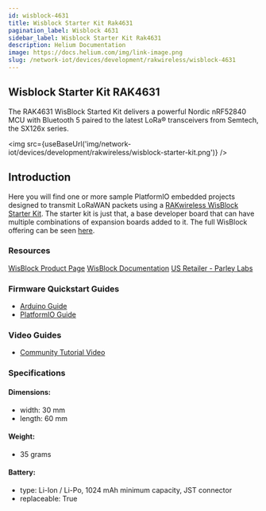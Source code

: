 ```yaml
---
id: wisblock-4631
title: Wisblock Starter Kit Rak4631
pagination_label: Wisblock 4631
sidebar_label: Wisblock Starter Kit Rak4631
description: Helium Documentation
image: https://docs.helium.com/img/link-image.png
slug: /network-iot/devices/development/rakwireless/wisblock-4631
---
```



<LegacyContentBanner />

## Wisblock Starter Kit RAK4631

The RAK4631 WisBlock Started Kit delivers a powerful Nordic nRF52840 MCU with Bluetooth 5 paired to
the latest LoRa® transceivers from Semtech, the SX126x series.

<img src={useBaseUrl('img/network-iot/devices/development/rakwireless/wisblock-starter-kit.png')} />

## Introduction

Here you will find one or more sample PlatformIO embedded projects designed to transmit LoRaWAN
packets using a
[RAKwireless WisBlock Starter Kit](https://store.rakwireless.com/products/wisblock-starter-kit).
The starter kit is just that, a base developer board that can have multiple combinations of
expansion boards added to it. The full WisBlock offering can be seen
[here](https://store.rakwireless.com/pages/wisblock).

### Resources

[WisBlock Product Page](https://store.rakwireless.com/products/wisblock-starter-kit)
[WisBlock Documentation](https://docs.rakwireless.com/Product-Categories/WisBlock/)
[US Retailer - Parley Labs](https://shop.parleylabs.com)

### Firmware Quickstart Guides

- [Arduino Guide](/network-iot/devices/development/rakwireless/wisblock-4631/arduino)
- [PlatformIO Guide](/network-iot/devices/development/rakwireless/wisblock-4631/platformio)

### Video Guides

- [Community Tutorial Video](https://youtu.be/J2f_AVx-WsE)

### Specifications

#### Dimensions:

- width: 30 mm
- length: 60 mm

#### Weight:

- 35 grams

#### Battery:

- type: Li-Ion / Li-Po, 1024 mAh minimum capacity, JST connector
- replaceable: True
